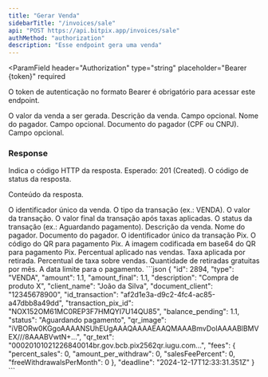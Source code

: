 ```yaml
---
title: "Gerar Venda"
sidebarTitle: "/invoices/sale"
api: "POST https://api.bitpix.app/invoices/sale"
authMethod: "authorization"
description: "Esse endpoint gera uma venda"
---
```


<ParamField
  header="Authorization"
  type="string"
  placeholder="Bearer {token}"
  required
>
  O token de autenticação no formato Bearer é obrigatório para acessar este
  endpoint.
</ParamField>

<ParamField body="amount" type="number" placeholder="1.1" required>
  O valor da venda a ser gerada.
</ParamField>

<ParamField body="description" type="string" placeholder="Descrição da venda" >
  Descrição da venda. Campo opcional.
</ParamField>

<ParamField body="name_client" type="string" placeholder="Nome do pagador">
  Nome do pagador. Campo opcional.
</ParamField>

<ParamField body="document_client" type="string" placeholder="CPF ou CNPJ do pagador">
  Documento do pagador (CPF ou CNPJ). Campo opcional.
</ParamField>

### Response

<ResponseField name="status" type="number">
  Indica o código HTTP da resposta. Esperado: 201 (Created).
</ResponseField>

<ResponseField name="code" type="string">
  O código de status da resposta.
</ResponseField>
<ResponseField name="response" type="object">

Conteúdo da resposta.

<Expandable title="Mostrar objeto">
<ResponseField name="venda" type="object">
  <Expandable title="Mostrar objeto">
  <ResponseField name="id" type="number">
    O identificador único da venda.
  </ResponseField>
  <ResponseField name="type" type="string">
    O tipo da transação (ex.: VENDA).
  </ResponseField>
  <ResponseField name="amount" type="number">
    O valor da transação.
  </ResponseField>
  <ResponseField name="amount_final" type="number">
    O valor final da transação após taxas aplicadas.
  </ResponseField>
  <ResponseField name="status" type="string">
    O status da transação (ex.: Aguardando pagamento).
  </ResponseField>
  <ResponseField name="description" type="string">
    Descrição da venda.
  </ResponseField>
  <ResponseField name="name_client" type="string">
    Nome do pagador.
  </ResponseField>
  <ResponseField name="document_client" type="string">
    Documento do pagador.
  </ResponseField>
  </Expandable>
</ResponseField>

<ResponseField name="pix" type="object">
  <Expandable title="Mostrar objeto">
    <ResponseField name="transaction_pix_id" type="string">
      O identificador único da transação Pix.
    </ResponseField>
    <ResponseField name="qr_text" type="string">
      O código do QR para pagamento Pix.
    </ResponseField>
    <ResponseField name="qr_image" type="string">
      A imagem codificada em base64 do QR para pagamento Pix.
    </ResponseField>
  </Expandable>
</ResponseField>

<ResponseField name="fees" type="object">
  <Expandable title="Mostrar objeto">
    <ResponseField name="percent_sales" type="number">
      Percentual aplicado nas vendas.
    </ResponseField>
    <ResponseField name="amount_per_withdraw" type="number">
      Taxa aplicada por retirada.
    </ResponseField>
    <ResponseField name="salesFeePercent" type="number">
      Percentual de taxa sobre vendas.
    </ResponseField>
    <ResponseField name="freeWithdrawalsPerMonth" type="number">
      Quantidade de retiradas gratuitas por mês.
    </ResponseField>
  </Expandable>
</ResponseField>

<ResponseField name="deadline" type="string">
  A data limite para o pagamento.
</ResponseField>

</Expandable>
</ResponseField>

<ResponseExample>
```json
{
  "id": 2894,
  "type": "VENDA",
  "amount": 1.1,
  "amount_final": 1.1,
  "description": "Compra de produto X",
  "client_name": "João da Silva",
  "document_client": "12345678900",
  "id_transaction": "af2d1e3a-d9c2-4fc4-ac85-a47dbb8a49dd",
  "transaction_pix_id": "NOX152OM61MC0REP3F7HMQYI7U14QU85",
  "balance_pending": 1.1,
  "status": "Aguardando pagamento",
  "qr_image": "iVBORw0KGgoAAAANSUhEUgAAAQAAAAEAAQMAAABmvDolAAAABlBMVEX///8AAABVwtN+...",
  "qr_text": "00020101021226840014br.gov.bcb.pix2562qr.iugu.com...",
  "fees": {
    "percent_sales": 0,
    "amount_per_withdraw": 0,
    "salesFeePercent": 0,
    "freeWithdrawalsPerMonth": 0
  },
  "deadline": "2024-12-17T12:33:31.351Z"
}
```
</ResponseExample>
